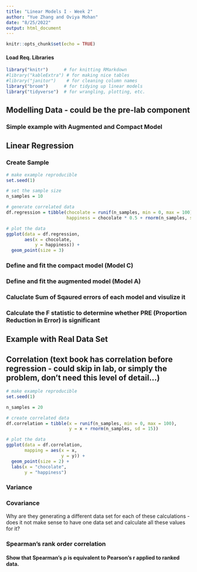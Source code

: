 ```yaml
---
title: "Linear Models I - Week 2"
author: "Yue Zhang and Oviya Mohan"
date: "8/25/2022"
output: html_document
---
```


```r
knitr::opts_chunk$set(echo = TRUE)
```
#### Load Req. Libraries 
```r
library("knitr")      # for knitting RMarkdown 
#library("kableExtra") # for making nice tables
#library("janitor")    # for cleaning column names
library("broom")      # for tidying up linear models 
library("tidyverse")  # for wrangling, plotting, etc. 
```

## Modelling Data - could be the pre-lab component 

### Simple example with Augmented and Compact Model

## Linear Regression

### Create Sample 
```r
# make example reproducible 
set.seed(1)

# set the sample size
n_samples = 10

# generate correlated data
df.regression = tibble(chocolate = runif(n_samples, min = 0, max = 100),
                       happiness = chocolate * 0.5 + rnorm(n_samples, sd = 15))

# plot the data 
ggplot(data = df.regression,
       aes(x = chocolate,
           y = happiness)) +
  geom_point(size = 3)
```

### Define and fit the compact model (Model C) 

### Define and fit the augmented model (Model A) 

### Caluclate Sum of Sqaured errors of each model and visulize it 

### Calculate the F statistic to determine whether PRE (Proportion Reduction in Error) is significant 

## Example with Real Data Set 

## Correlation (text book has correlation before regression - could skip in lab, or simply the problem, don't need this level of detail...) 
```r
# make example reproducible 
set.seed(1)

n_samples = 20

# create correlated data
df.correlation = tibble(x = runif(n_samples, min = 0, max = 100),
                        y = x + rnorm(n_samples, sd = 15))

# plot the data
ggplot(data = df.correlation,
       mapping = aes(x = x,
                     y = y)) + 
  geom_point(size = 2) +
  labs(x = "chocolate",
       y = "happiness")
```

### Variance 

### Covariance 

Why are they generating a different data set for each of these calculations - does it not make sense to have one data set and calculate all these values for it? 

### Spearman's rank order correlation 

#### Show that Spearman’s ρ is equivalent to Pearson’s r applied to ranked data.
